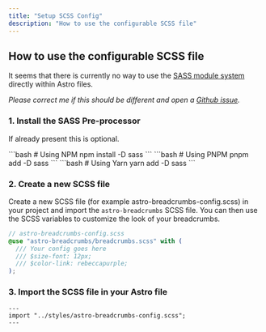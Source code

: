 ```yaml
---
title: "Setup SCSS Config"
description: "How to use the configurable SCSS file"
---
```



## How to use the configurable SCSS file

It seems that there is currently no way to use the [SASS module system](https://sass-lang.com/documentation/modules) directly within Astro files.

_Please correct me if this should be different and open a [Github issue](https://github.com/felix-berlin/astro-breadcrumbs/issues)._

### 1. Install the SASS Pre-processor

If already present this is optional.

<Tabs>
  <TabItem label="npm">
    ```bash
      # Using NPM
      npm install -D sass
    ```

  </TabItem>
  <TabItem label="pnpm">
    ```bash
      # Using PNPM
      pnpm add -D sass
    ```

  </TabItem>
  <TabItem label="yarn">
    ```bash
      # Using Yarn
      yarn add -D sass
    ```

  </TabItem>
</Tabs>

### 2. Create a new SCSS file

Create a new SCSS file (for example astro-breadcrumbs-config.scss) in your project and import the `astro-breadcrumbs` SCSS file. You can then use the SCSS variables to customize the look of your breadcrumbs.

```scss
// astro-breadcrumbs-config.scss
@use "astro-breadcrumbs/breadcrumbs.scss" with (
  /// Your config goes here
  /// $size-font: 12px;
  /// $color-link: rebeccapurple;
);
```

### 3. Import the SCSS file in your Astro file

```astro
---
import "../styles/astro-breadcrumbs-config.scss";
---
```
